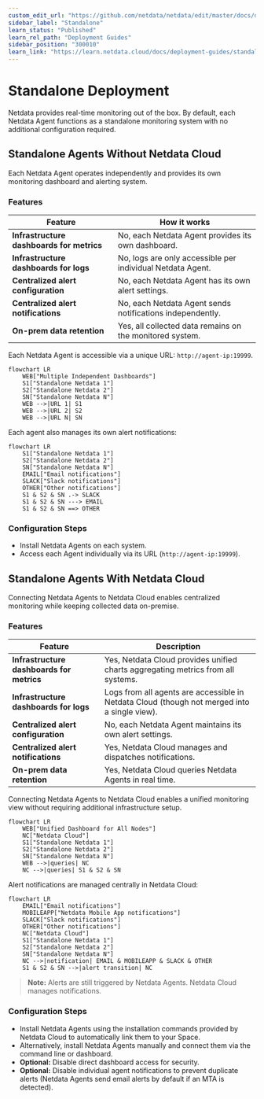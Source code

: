 ```yaml
---
custom_edit_url: "https://github.com/netdata/netdata/edit/master/docs/deployment-guides/standalone-deployment.md"
sidebar_label: "Standalone"
learn_status: "Published"
learn_rel_path: "Deployment Guides"
sidebar_position: "300010"
learn_link: "https://learn.netdata.cloud/docs/deployment-guides/standalone"
---
```


# Standalone Deployment

Netdata provides real-time monitoring out of the box. By default, each Netdata Agent functions as a standalone monitoring system with no additional configuration required.

## Standalone Agents Without Netdata Cloud

Each Netdata Agent operates independently and provides its own monitoring dashboard and alerting system.

### Features

| Feature | How it works |
|---------|-------------|
| **Infrastructure dashboards for metrics** | No, each Netdata Agent provides its own dashboard. |
| **Infrastructure dashboards for logs** | No, logs are only accessible per individual Netdata Agent. |
| **Centralized alert configuration** | No, each Netdata Agent has its own alert settings. |
| **Centralized alert notifications** | No, each Netdata Agent sends notifications independently. |
| **On-prem data retention** | Yes, all collected data remains on the monitored system. |

Each Netdata Agent is accessible via a unique URL: `http://agent-ip:19999`.

```mermaid
flowchart LR
    WEB["Multiple Independent Dashboards"]
    S1["Standalone Netdata 1"]
    S2["Standalone Netdata 2"]
    SN["Standalone Netdata N"]
    WEB -->|URL 1| S1
    WEB -->|URL 2| S2
    WEB -->|URL N| SN
```

Each agent also manages its own alert notifications:

```mermaid
flowchart LR
    S1["Standalone Netdata 1"]
    S2["Standalone Netdata 2"]
    SN["Standalone Netdata N"]
    EMAIL["Email notifications"]
    SLACK["Slack notifications"]
    OTHER["Other notifications"]
    S1 & S2 & SN .-> SLACK
    S1 & S2 & SN ---> EMAIL
    S1 & S2 & SN ==> OTHER
```

### Configuration Steps

- Install Netdata Agents on each system.
- Access each Agent individually via its URL (`http://agent-ip:19999`).

## Standalone Agents With Netdata Cloud

Connecting Netdata Agents to Netdata Cloud enables centralized monitoring while keeping collected data on-premise.

### Features

| Feature | Description |
|---------|-------------|
| **Infrastructure dashboards for metrics** | Yes, Netdata Cloud provides unified charts aggregating metrics from all systems. |
| **Infrastructure dashboards for logs** | Logs from all agents are accessible in Netdata Cloud (though not merged into a single view). |
| **Centralized alert configuration** | No, each Netdata Agent maintains its own alert settings. |
| **Centralized alert notifications** | Yes, Netdata Cloud manages and dispatches notifications. |
| **On-prem data retention** | Yes, Netdata Cloud queries Netdata Agents in real time. |

Connecting Netdata Agents to Netdata Cloud enables a unified monitoring view without requiring additional infrastructure setup.

```mermaid
flowchart LR
    WEB["Unified Dashboard for All Nodes"]
    NC["Netdata Cloud"]
    S1["Standalone Netdata 1"]
    S2["Standalone Netdata 2"]
    SN["Standalone Netdata N"]
    WEB -->|queries| NC
    NC -->|queries| S1 & S2 & SN
```

Alert notifications are managed centrally in Netdata Cloud:

```mermaid
flowchart LR
    EMAIL["Email notifications"]
    MOBILEAPP["Netdata Mobile App notifications"]
    SLACK["Slack notifications"]
    OTHER["Other notifications"]
    NC["Netdata Cloud"]
    S1["Standalone Netdata 1"]
    S2["Standalone Netdata 2"]
    SN["Standalone Netdata N"]
    NC -->|notification| EMAIL & MOBILEAPP & SLACK & OTHER
    S1 & S2 & SN -->|alert transition| NC
```

> **Note:** Alerts are still triggered by Netdata Agents. Netdata Cloud manages notifications.

### Configuration Steps

- Install Netdata Agents using the installation commands provided by Netdata Cloud to automatically link them to your Space.
- Alternatively, install Netdata Agents manually and connect them via the command line or dashboard.
- **Optional:** Disable direct dashboard access for security.
- **Optional:** Disable individual agent notifications to prevent duplicate alerts (Netdata Agents send email alerts by default if an MTA is detected).
